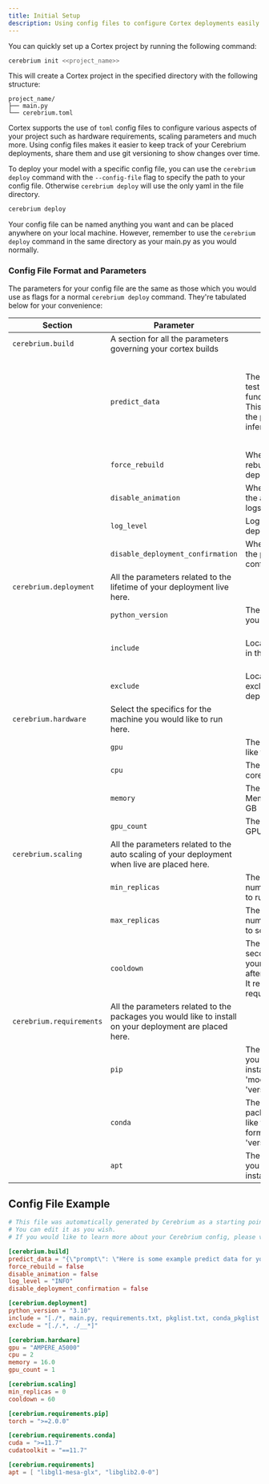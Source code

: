 ```yaml
---
title: Initial Setup
description: Using config files to configure Cortex deployments easily and quickly
---
```


You can quickly set up a Cortex project by running the following command:

```bash
cerebrium init <<project_name>>
```

This will create a Cortex project in the specified directory with the following structure:

```
project_name/
├── main.py
└── cerebrium.toml
```

Cortex supports the use of `toml` config files to configure various aspects of your project such as hardware requirements, scaling parameters and much more.
Using config files makes it easier to keep track of your Cerebrium deployments, share them and use git versioning to show changes over time.

To deploy your model with a specific config file, you can use the `cerebrium deploy` command with the `--config-file` flag to specify the path to your config file. Otherwise `cerebrium deploy` will use the only yaml in the file directory.

```bash
cerebrium deploy
```

Your config file can be named anything you want and can be placed anywhere on your local machine. However, remember to use the `cerebrium deploy` command in the same directory as your main.py as you would normally.

### Config File Format and Parameters

The parameters for your config file are the same as those which you would use as flags for a normal `cerebrium deploy` command. They're tabulated below for your convenience:

| Section                  | Parameter                                                                                                | Description                                                                                                 | Type        | Default                                                                                                                              |
| ------------------------ | -------------------------------------------------------------------------------------------------------- | ----------------------------------------------------------------------------------------------------------- | ----------- | ------------------------------------------------------------------------------------------------------------------------------------ |
| `cerebrium.build`        | A section for all the parameters governing your cortex builds                                            |                                                                                                             |             |                                                                                                                                      |
|                          | `predict_data`                                                                                           | The data to use to test your predict function on build. This is the same as the payload in a inference call | string      | '{"prompt": "Here is some example predict data for your cerebrium.toml which will be used to test your predict function on build."}' |
|                          | `force_rebuild`                                                                                          | Whether to force a rebuild of your deployment                                                               | boolean     | false                                                                                                                                |
|                          | `disable_animation`                                                                                      | Whether to disable the animation in the logs.                                                               | boolean     | false                                                                                                                                |
|                          | `log_level`                                                                                              | Log level for the deployment                                                                                | string      | INFO                                                                                                                                 |
|                          | `disable_deployment_confirmation`                                                                        | Whether to disable the pre-deployment confirmation prompt                                                   | boolean     | false                                                                                                                                |
| `cerebrium.deployment`   | All the parameters related to the lifetime of your deployment live here.                                 |                                                                                                             |             |
|                          | `python_version`                                                                                         | The Python version you would like to run                                                                    | float       | 3.9                                                                                                                                  |
|                          | `include`                                                                                                | Local files to include in the deployment                                                                    | string      | '[./*, main.py, requirements.txt, pkglist.txt, conda_pkglist.txt]'                                                                   |
|                          | `exclude`                                                                                                | Local Files to exclude from the deployment                                                                  | string      | '[./.*, ./__*]'                                                                                                                      |
| `cerebrium.hardware`     | Select the specifics for the machine you would like to run here.                                         |                                                                                                             |             |
|                          | `gpu`                                                                                                    | The GPU you would like to use.                                                                              | string      | AMPERE_A5000                                                                                                                         |
|                          | `cpu`                                                                                                    | The number of CPU cores to use                                                                              | int         | 2                                                                                                                                    |
|                          | `memory`                                                                                                 | The amount of Memory to use in GB                                                                           | float       | 14.5                                                                                                                                 |
|                          | `gpu_count`                                                                                              | The number of GPUs to specify                                                                               | int         | 2                                                                                                                                    |
| `cerebrium.scaling`      | All the parameters related to the auto scaling of your deployment when live are placed here.             |                                                                                                             |             |
|                          | `min_replicas`                                                                                           | The minimum number of replicas to run.                                                                      | int         | 0                                                                                                                                    |
|                          | `max_replicas`                                                                                           | The maximum number of replicas to scale to.                                                                 | int         | \*plan limit                                                                                                                         |
|                          | `cooldown`                                                                                               | The number of seconds to keep your model warm after each request. It resets after every request ends.       | int         | 60                                                                                                                                   |
| `cerebrium.requirements` | All the parameters related to the packages you would like to install on your deployment are placed here. |                                                                                                             |             |
|                          | `pip`                                                                                                    | The pip packages you would like to install. In the format 'module' = 'version_constraints'                  | dict (toml) |                                                                                                                                      |
|                          | `conda`                                                                                                  | The conda packages you would like to install. In the format 'module' = 'version_constraints'                | dict (toml) |                                                                                                                                      |
|                          | `apt`                                                                                                    | The apt packages you would like to install.                                                                 | list (toml) |                                                                                                                                      |

## Config File Example

```toml
# This file was automatically generated by Cerebrium as a starting point for your project.
# You can edit it as you wish.
# If you would like to learn more about your Cerebrium config, please visit https://docs.cerebrium.ai/cerebrium/environments/initial-setup#config-file-example

[cerebrium.build]
predict_data = "{\"prompt\": \"Here is some example predict data for your cerebrium.toml which will be used to test your predict function on build.\"}"
force_rebuild = false
disable_animation = false
log_level = "INFO"
disable_deployment_confirmation = false

[cerebrium.deployment]
python_version = "3.10"
include = "[./*, main.py, requirements.txt, pkglist.txt, conda_pkglist.txt]"
exclude = "[./.*, ./__*]"

[cerebrium.hardware]
gpu = "AMPERE_A5000"
cpu = 2
memory = 16.0
gpu_count = 1

[cerebrium.scaling]
min_replicas = 0
cooldown = 60

[cerebrium.requirements.pip]
torch = ">=2.0.0"

[cerebrium.requirements.conda]
cuda = ">=11.7"
cudatoolkit = "==11.7"

[cerebrium.requirements]
apt = [ "libgl1-mesa-glx", "libglib2.0-0"]

```
